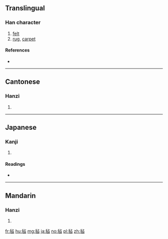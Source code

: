 {{also|氈}}
==Translingual==

===Han character===
{{Han char|rn=82|rad=毛|as=05|sn=9|four=|canj=竹山卜口 (HUYR)}}

# [[felt]]
# [[rug]], [[carpet]]

====References====
* {{Han ref|kx=0592.270|dkj=16801|dj=0984.280|hdz=31996.040|uh=6BE1|ud=27617}}

----

==Cantonese==

===Hanzi===
{{yue-hanzi|jyut=zin1|y=jin1|tra=氈}}

# {{defn|lang=yue|sort=毛05}}

----

==Japanese==

===Kanji===
{{ja-kanji|grade=|rs=毛05}}

# {{defn|lang=ja|sort=毛05}}

====Readings====
* {{ja-readings|on=[[せん]] (sen)|kun=[[もうせん]] (mousen)}}

----

==Mandarin==

===Hanzi===
{{cmn-hanzi|tra=氈|pin=[[zhān]] ([[zhan1]])|wg=chan<sup>1</sup>}}

# {{defn|lang=cmn|sort=毛05}}

[[fr:毡]]
[[hu:毡]]
[[mg:毡]]
[[ja:毡]]
[[no:毡]]
[[pl:毡]]
[[zh:毡]]